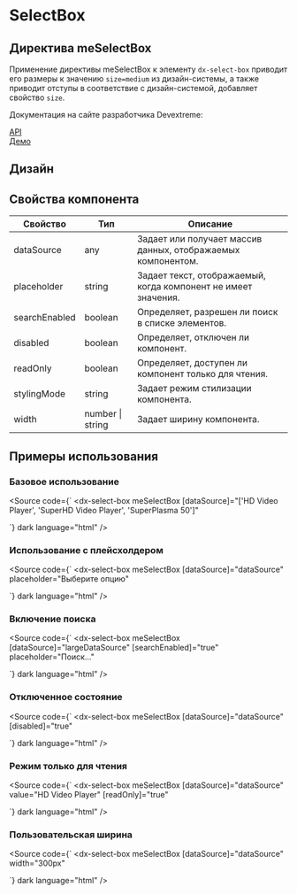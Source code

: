 
<Meta name="SelectBox Documentation" of={selectBoxStories} />

# SelectBox

## Директива meSelectBox

Применение директивы meSelectBox к элементу <code>dx-select-box</code> приводит его размеры к значению <code>size=medium</code> из дизайн-системы, а также приводит отступы в соответствие с дизайн-системой, добавляет свойство <code>size</code>.

Документация на сайте разработчика Devextreme:

<div>
  <a
    href="https://js.devexpress.com/Angular/Documentation/ApiReference/UI_Components/dxSelectBox/"
    target="_blank"
  >
    API
  </a>
</div>

<div>
  <a
    href="https://js.devexpress.com/Angular/Demos/WidgetsGallery/Demo/SelectBox/Overview/"
    target="_blank"
  >
    Демо
  </a>
</div>

<Canvas of={selectBoxStories.Default} />
<Controls of={selectBoxStories.Default} />
<Source of={selectBoxStories.Default} dark />

## Дизайн

<Figma
  height="50%"
  collapsable
  url="https://www.figma.com/file/S2KXryEyWLA9cplaicYrVn/Components?node-id=333-2185&t=gC6C40DcbGAFZEUK-0"
/>

## Свойства компонента

| Свойство      | Тип              | Описание                                                       |
| ------------- | ---------------- | -------------------------------------------------------------- |
| dataSource    | any              | Задает или получает массив данных, отображаемых компонентом.   |
| placeholder   | string           | Задает текст, отображаемый, когда компонент не имеет значения. |
| searchEnabled | boolean          | Определяет, разрешен ли поиск в списке элементов.              |
| disabled      | boolean          | Определяет, отключен ли компонент.                             |
| readOnly      | boolean          | Определяет, доступен ли компонент только для чтения.           |
| stylingMode   | string           | Задает режим стилизации компонента.                            |
| width         | number \| string | Задает ширину компонента.                                      |

## Примеры использования

### Базовое использование

<Canvas of={selectBoxStories.Default} />

<Source
  code={`
<dx-select-box
  meSelectBox
  [dataSource]="['HD Video Player', 'SuperHD Video Player', 'SuperPlasma 50']"
></dx-select-box>
`}
  dark
  language="html"
/>

### Использование с плейсхолдером

<Canvas of={selectBoxStories.WithPlaceholder} />

<Source
  code={`
<dx-select-box
  meSelectBox
  [dataSource]="dataSource"
  placeholder="Выберите опцию"
></dx-select-box>
`}
  dark
  language="html"
/>

### Включение поиска

<Canvas of={selectBoxStories.WithSearchEnabled} />

<Source
  code={`
<dx-select-box
  meSelectBox
  [dataSource]="largeDataSource"
  [searchEnabled]="true"
  placeholder="Поиск..."
></dx-select-box>
`}
  dark
  language="html"
/>

### Отключенное состояние

<Canvas of={selectBoxStories.Disabled} />

<Source
  code={`
<dx-select-box
  meSelectBox
  [dataSource]="dataSource"
  [disabled]="true"
></dx-select-box>
`}
  dark
  language="html"
/>

### Режим только для чтения

<Canvas of={selectBoxStories.ReadOnly} />

<Source
  code={`
<dx-select-box
  meSelectBox
  [dataSource]="dataSource"
  value="HD Video Player"
  [readOnly]="true"
></dx-select-box>
`}
  dark
  language="html"
/>

### Пользовательская ширина

<Canvas of={selectBoxStories.CustomWidth} />

<Source
  code={`
<dx-select-box
  meSelectBox
  [dataSource]="dataSource"
  width="300px"
></dx-select-box>
`}
  dark
  language="html"
/>

<style>
  {`
    h2 {
        border-bottom: none !important;
    }

      a {
        display: inline-block !important;
      }

      a p {
        color: #029CFD !important;
      }
`}
</style>
